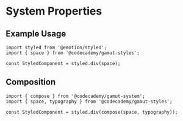 <Meta title="Foundations/System Props" />

# System Properties

## Example Usage

```tsx
import styled from '@emotion/styled';
import { space } from '@codecademy/gamut-styles';

const StyledComponent = styled.div(space);
```

## Composition

```tsx
import { compose } from '@codecademy/gamut-system';
import { space, typography } from '@codecademy/gamut-styles';

const StyledComponent = styled.div(compose(space, typography));
```
